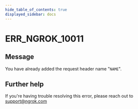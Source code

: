 ```yaml
---
hide_table_of_contents: true
displayed_sidebar: docs
---
```



# ERR_NGROK_10011

## Message

You have already added the request header name "`NAME`".

<ErrorDetails error="err_ngrok_10011" />

## Further help

If you're having trouble resolving this error, please reach out to [support@ngrok.com](mailto:support@ngrok.com?subject=Help%20with%20ERR_NGROK_10011)
